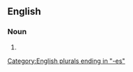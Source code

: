 ==English==

===Noun===
{{head|en|noun form}}

# {{plural of|abjectness|lang=en}}

[[Category:English plurals ending in "-es"]]